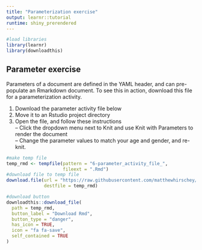 ```yaml
---
title: "Parameterization exercise"
output: learnr::tutorial
runtime: shiny_prerendered
---
```

```r
#load libraries
library(learnr)
library(downloadthis)
```

## Parameter exercise
Parameters of a document are defined in the YAML header, and can pre-populate an Rmarkdown document. To see this in action, download this file for a parameterization activity.
  
1. Download the parameter activity file below    
2. Move it to an Rstudio project directory  
3. Open the file, and follow these instructions  
-- Click the dropdown menu next to Knit and use Knit with Parameters to render the document  
-- Change the parameter values to match your age and gender, and re-knit.
  
```r
#make temp file
temp_rmd <- tempfile(pattern = "6-parameter_activity_file_", 
                     fileext = ".Rmd")
#download file to temp file
download.file(url = "https://raw.githubusercontent.com/matthewhirschey/tidybiology.org/master/code/6-objects/6-parameter_activity_file.Rmd", 
              destfile = temp_rmd)

#download button
downloadthis::download_file(
  path = temp_rmd,
  button_label = "Download Rmd",
  button_type = "danger",
  has_icon = TRUE,
  icon = "fa fa-save",
  self_contained = TRUE
)
```


